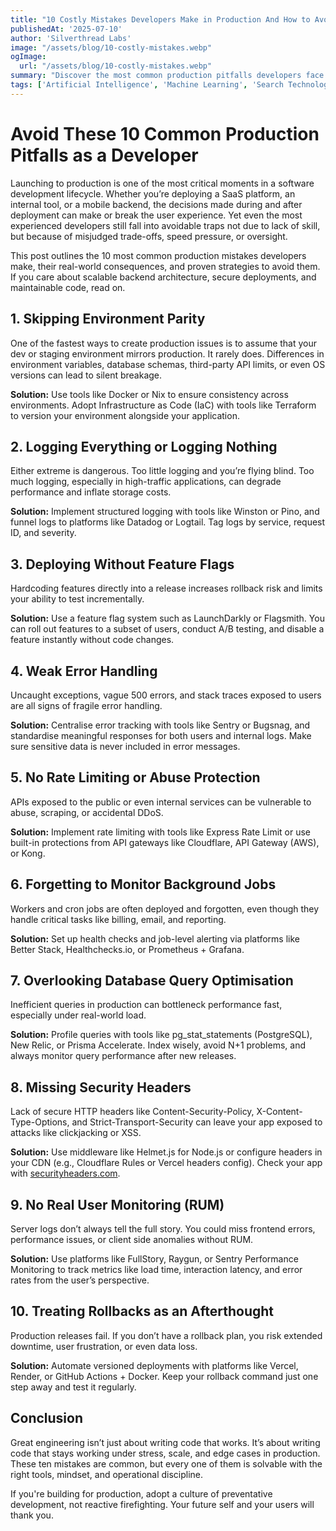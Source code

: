 ```yaml
---
title: "10 Costly Mistakes Developers Make in Production And How to Avoid Them"
publishedAt: '2025-07-10'
author: 'Silverthread Labs'
image: "/assets/blog/10-costly-mistakes.webp"
ogImage:
  url: "/assets/blog/10-costly-mistakes.webp"
summary: "Discover the most common production pitfalls developers face and learn practical strategies to prevent downtime, bugs, and costly errors before they impact your users."
tags: ['Artificial Intelligence', 'Machine Learning', 'Search Technology', 'Innovation']
---
```

# Avoid These 10 Common Production Pitfalls as a Developer

Launching to production is one of the most critical moments in a software development lifecycle. Whether you’re deploying a SaaS platform, an internal tool, or a mobile backend, the decisions made during and after deployment can make or break the user experience. Yet even the most experienced developers still fall into avoidable traps not due to lack of skill, but because of misjudged trade-offs, speed pressure, or oversight.

This post outlines the 10 most common production mistakes developers make, their real-world consequences, and proven strategies to avoid them. If you care about scalable backend architecture, secure deployments, and maintainable code, read on.

## 1. Skipping Environment Parity

One of the fastest ways to create production issues is to assume that your dev or staging environment mirrors production. It rarely does. Differences in environment variables, database schemas, third-party API limits, or even OS versions can lead to silent breakage.

**Solution:** Use tools like Docker or Nix to ensure consistency across environments. Adopt Infrastructure as Code (IaC) with tools like Terraform to version your environment alongside your application.

## 2. Logging Everything or Logging Nothing

Either extreme is dangerous. Too little logging and you’re flying blind. Too much logging, especially in high-traffic applications, can degrade performance and inflate storage costs.

**Solution:** Implement structured logging with tools like Winston or Pino, and funnel logs to platforms like Datadog or Logtail. Tag logs by service, request ID, and severity.

## 3. Deploying Without Feature Flags

Hardcoding features directly into a release increases rollback risk and limits your ability to test incrementally.

**Solution:** Use a feature flag system such as LaunchDarkly or Flagsmith. You can roll out features to a subset of users, conduct A/B testing, and disable a feature instantly without code changes.

## 4. Weak Error Handling

Uncaught exceptions, vague 500 errors, and stack traces exposed to users are all signs of fragile error handling.

**Solution:** Centralise error tracking with tools like Sentry or Bugsnag, and standardise meaningful responses for both users and internal logs. Make sure sensitive data is never included in error messages.

## 5. No Rate Limiting or Abuse Protection

APIs exposed to the public or even internal services can be vulnerable to abuse, scraping, or accidental DDoS.

**Solution:** Implement rate limiting with tools like Express Rate Limit or use built-in protections from API gateways like Cloudflare, API Gateway (AWS), or Kong.

## 6. Forgetting to Monitor Background Jobs

Workers and cron jobs are often deployed and forgotten, even though they handle critical tasks like billing, email, and reporting.

**Solution:** Set up health checks and job-level alerting via platforms like Better Stack, Healthchecks.io, or Prometheus + Grafana.

## 7. Overlooking Database Query Optimisation

Inefficient queries in production can bottleneck performance fast, especially under real-world load.

**Solution:** Profile queries with tools like pg_stat_statements (PostgreSQL), New Relic, or Prisma Accelerate. Index wisely, avoid N+1 problems, and always monitor query performance after new releases.

## 8. Missing Security Headers

Lack of secure HTTP headers like Content-Security-Policy, X-Content-Type-Options, and Strict-Transport-Security can leave your app exposed to attacks like clickjacking or XSS.

**Solution:** Use middleware like Helmet.js for Node.js or configure headers in your CDN (e.g., Cloudflare Rules or Vercel headers config). Check your app with [securityheaders.com](https://securityheaders.com).

## 9. No Real User Monitoring (RUM)

Server logs don’t always tell the full story. You could miss frontend errors, performance issues, or client side anomalies without RUM.

**Solution:** Use platforms like FullStory, Raygun, or Sentry Performance Monitoring to track metrics like load time, interaction latency, and error rates from the user’s perspective.

## 10. Treating Rollbacks as an Afterthought

Production releases fail. If you don’t have a rollback plan, you risk extended downtime, user frustration, or even data loss.

**Solution:** Automate versioned deployments with platforms like Vercel, Render, or GitHub Actions + Docker. Keep your rollback command just one step away and test it regularly.

## Conclusion

Great engineering isn’t just about writing code that works. It’s about writing code that stays working under stress, scale, and edge cases in production. These ten mistakes are common, but every one of them is solvable with the right tools, mindset, and operational discipline.

If you're building for production, adopt a culture of preventative development, not reactive firefighting. Your future self and your users will thank you.
